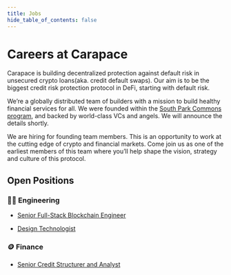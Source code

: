 ```yaml
---
title: Jobs
hide_table_of_contents: false
---
```



# Careers at Carapace

Carapace is building decentralized protection against default risk in unsecured crypto loans(aka. credit default swaps). Our aim is to be the biggest credit risk protection protocol in DeFi, starting with default risk.

We’re a globally distributed team of builders with a mission to build healthy financial services for all. We were founded within the [South Park Commons program](https://www.southparkcommons.com/), and backed by world-class VCs and angels. We will announce the details shortly. 

We are hiring for founding team members. This is an opportunity to work at the cutting edge of crypto and financial markets. Come join us as one of the earliest members of this team where you’ll help shape the vision, strategy and culture of this protocol.

## Open Positions

### 👩‍💻 Engineering

- [Senior Full-Stack Blockchain Engineer](./jobs/fullstack)

- [Design Technologist](./jobs/design)

### 🪙 Finance

- [Senior Credit Structurer and Analyst](./jobs/credit)
